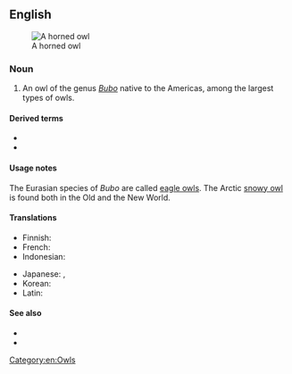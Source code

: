 ==English==
[[Image:Bubo virginianusDO1908P01CA.JPG|thumb|A horned owl]]

===Noun===
{{en-noun}}

# An owl of the genus ''[[Bubo]]'' native to the Americas, among the largest types of owls.

====Derived terms====
* {{l|en|great horned owl}}
* {{l|en|lesser horned owl}}

====Usage notes====
The Eurasian species of ''Bubo'' are called [[eagle owl|eagle owls]]. The Arctic [[snowy owl]] is found both in the Old and the New World.

====Translations====
{{trans-top|New World member of the genus ''Bubo''}}
* Finnish: {{t+|fi|huuhkaja}}
* French: {{t+|fr|hibou|m}}
* Indonesian: {{t|id|burung hantu bertanduk}}
{{trans-mid}}
* Japanese: {{t|ja|木菟|tr=mimizuku|sc=Jpan}}, {{t|ja|ミミズク|tr=mimizuku|sc=Jpan}}
* Korean: {{t+|ko|부엉이|sc=Kore}}
* Latin: {{t|la|asio|m}}
{{trans-bottom}}

====See also====
* {{pedialite}}
* {{specieslite|Bubo}}

[[Category:en:Owls]]
